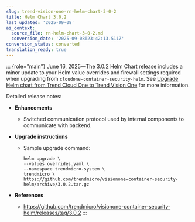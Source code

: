 ```yaml
---
slug: trend-vision-one-rn-helm-chart-3-0-2
title: Helm Chart 3.0.2
last_updated: '2025-09-08'
ai_context:
  source_file: rn-helm-chart-3-0-2.md
  conversion_date: '2025-09-08T23:42:13.511Z'
conversion_status: converted
translation_ready: true
---
```


::: {role="main"}
June 16, 2025—The 3.0.2 Helm Chart release includes a minor update to your Helm value overrides and firewall settings required when upgrading from `cloudone-container-security-helm`. See [Upgrade Helm chart from Trend Cloud One to Trend Vision One](upgrade-helm-cloud-one.mdx) for more information.

Detailed release notes:

- **Enhancements**

  - Switched communication protocol used by internal components to communicate with backend.

- **Upgrade instructions**

  - Sample upgrade command:

    ``` codeblock
    helm upgrade \
    --values overrides.yaml \
    --namespace trendmicro-system \
    trendmicro \
    https://github.com/trendmicro/visionone-container-security-helm/archive/3.0.2.tar.gz
    ```

- **References**

  - <https://github.com/trendmicro/visionone-container-security-helm/releases/tag/3.0.2>
:::
